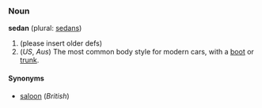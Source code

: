 ===Noun===
'''sedan''' (plural: [[sedans]])

# (please insert older defs)
# (''US'', ''Aus'') The most common body style for modern cars, with a [[boot]] or [[trunk]].

====Synonyms====
*[[saloon]] (''British'')